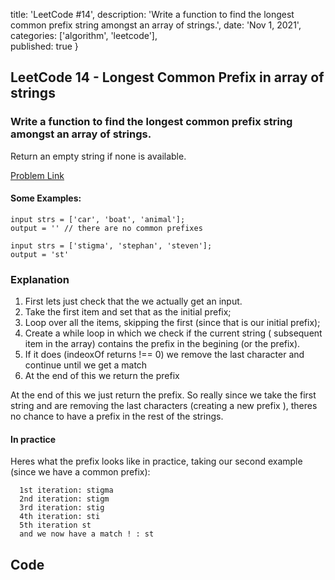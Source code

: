 

  title: 'LeetCode #14',
  description: 'Write a function to find the longest common prefix string amongst an array of strings.',
  date: 'Nov 1, 2021',
  categories: ['algorithm', 'leetcode'],  
  published: true
}


<Section>

  <LeftSection size={4}>

  ## LeetCode 14 - Longest Common Prefix in array of strings
  ### Write a function to find the longest common prefix string amongst an array of strings. 
  Return an empty string if none is available.

  <a href="https://leetcode.com/problems/longest-common-prefix/" target="_blank">Problem Link</a>


  
  #### Some Examples: 

  ```
  input strs = ['car', 'boat', 'animal'];
  output = '' // there are no common prefixes
  ```

  ```
  input strs = ['stigma', 'stephan', 'steven'];
  output = 'st'
  ```

  ### Explanation

  1. First lets just check that the we actually get an input.
  2. Take the first item and set that as the initial prefix;
  3. Loop over all the items, skipping the first (since that is our initial prefix);
  4. Create a while loop in which we check if the current string ( subsequent item in the array) contains the prefix in the begining (or the prefix).
  5. If it does (indeoxOf returns !== 0) we remove the last character and continue until we get a match
  6. At the end of this we return the prefix


  At the end of this we just return the prefix. So really since we take the first string and are removing the last characters (creating a new prefix ),
  theres no chance to have a prefix in the rest of the strings.

  #### In practice

  Heres what the prefix looks like in practice, taking our second example (since we have a common prefix):

  ```
    1st iteration: stigma
    2nd iteration: stigm
    3rd iteration: stig
    4th iteration: sti
    5th iteration st
    and we now have a match ! : st
  ```
    

  
  </LeftSection>

  <RightSection size={8} height={380} >

  ## Code 

  <Editor code={LongestPrefix} />
  
  </RightSection>

</Section>
